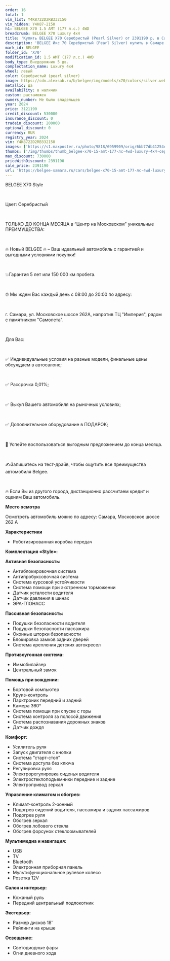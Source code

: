 ```yaml
---
order: 16
total: 1
vin_list: Y4K8722D2RB332150
vin_hidden: Y4K87-2150
h1: BELGEE X70 1.5 AMT (177 л.с.) 4WD
breadcrumb: BELGEE X70 Luxury 4х4
title: 'Купить BELGEE X70 Серебристый (Pearl Silver) от 2391190 р. в Самаре. Цены и комплектации на новые авто в автосалоне официального дилера BELGEE'
description: 'BELGEE Икс 70 Серебристый (Pearl Silver) купить в Самаре. Кредит от 0,01%, авторассрочка, скидки на все автомобили от розничной цены. Гарантия 3 года или 100 000 км. Звонить по тел.: +7 (846) 377-73-00'
mark_id: BELGEE
folder_id: 'X70'
modification_id: 1.5 AMT (177 л.с.) 4WD
body_type: Внедорожник 5 дв.
complectation_name: Luxury 4х4
wheel: левый
color: Серебристый (pearl silver)
image: https://cdn.alexsab.ru/b/belgee/img/models/x70/colors/silver.webp
metallic: да
availability: в наличии
custom: растаможен
owners_number: Не было владельцев
year: 2024
price: 3121190
credit_discount: 530000
insurance_discount: 0
tradein_discount: 200000
optional_discount: 0
currency: RUR
registry_year: 2024
vin: Y4K8722D2RB332150
images: ['https://s1.maxposter.ru/photo/9818/6959909/orig/6bb77db41254c2186e974cb37a5903ab.jpg?sid=14&181ae2c399a5468ad73f8ff1851f57e8', 'https://s1.maxposter.ru/photo/9818/6959909/orig/afc053836a5c28e5e33775730df792fa.jpg?sid=14&181ae2c399a5468ad73f8ff1851f57e8', 'https://s1.maxposter.ru/photo/9818/6959909/orig/fa51f8e8d0cb6682767f9c45268facd9.jpg?sid=14&181ae2c399a5468ad73f8ff1851f57e8', 'https://s1.maxposter.ru/photo/9818/6959909/orig/08cd53aca929b05a311f7dcb7dfe25b2.jpg?sid=14&181ae2c399a5468ad73f8ff1851f57e8', 'https://s1.maxposter.ru/photo/9818/6959909/orig/4a972abab1705b0b913b4edd964468bb.jpg?sid=14&181ae2c399a5468ad73f8ff1851f57e8', 'https://s1.maxposter.ru/photo/9818/6959909/orig/fe67bb0015df463a8d6a579ade8896fa.jpg?sid=14&181ae2c399a5468ad73f8ff1851f57e8', 'https://s1.maxposter.ru/photo/9818/6959909/orig/229fef43f824e435ee3967b6409acdbd.jpg?sid=14&181ae2c399a5468ad73f8ff1851f57e8', 'https://s1.maxposter.ru/photo/9818/6959909/orig/224e7ec628fb953a2475cdaad2ee45c4.jpg?sid=14&181ae2c399a5468ad73f8ff1851f57e8', 'https://s1.maxposter.ru/photo/9818/6959909/orig/afcefacd24c7879cdea36b972b1f903e.jpg?sid=14&181ae2c399a5468ad73f8ff1851f57e8', 'https://s1.maxposter.ru/photo/9818/6959909/orig/f8a3fa5cf7678d2d0164e2e828671967.jpg?sid=14&181ae2c399a5468ad73f8ff1851f57e8', 'https://s1.maxposter.ru/photo/9818/6959909/orig/ef033cd0d8d0b792f956d5fc7c51ae33.jpg?sid=14&181ae2c399a5468ad73f8ff1851f57e8', 'https://s1.maxposter.ru/photo/9818/6959909/orig/1f977472699dfe710ca0535cd9b2cd2f.jpg?sid=14&181ae2c399a5468ad73f8ff1851f57e8', 'https://s1.maxposter.ru/photo/9818/6959909/orig/cca69ea1d28cc26dfa78dffd49853d48.jpg?sid=14&181ae2c399a5468ad73f8ff1851f57e8', 'https://s1.maxposter.ru/photo/9818/6959909/orig/267dcbb152d51234ee4b1af3444d114e.jpg?sid=14&181ae2c399a5468ad73f8ff1851f57e8', 'https://s1.maxposter.ru/photo/9818/6959909/orig/6d1efb5a5dc93ffd63912b10a3161f16.jpg?sid=14&181ae2c399a5468ad73f8ff1851f57e8', 'https://s1.maxposter.ru/photo/9818/6959909/orig/484970ab27f78a9eb78f27f046f849f4.jpg?sid=14&181ae2c399a5468ad73f8ff1851f57e8', 'https://s1.maxposter.ru/photo/9818/6959909/orig/a0a760829a4f2ea1d092b4350990de43.jpg?sid=14&181ae2c399a5468ad73f8ff1851f57e8', 'https://s1.maxposter.ru/photo/9818/6959909/orig/9cefecdfb912a917a9038e9e73c85eda.jpg?sid=14&181ae2c399a5468ad73f8ff1851f57e8', 'https://s1.maxposter.ru/photo/9818/6959909/orig/efd4ccd275bc75e318ce01d17564e434.jpg?sid=14&181ae2c399a5468ad73f8ff1851f57e8', 'https://s1.maxposter.ru/photo/9818/6959909/orig/27d937bd1498682d7566dca1bbba9723.jpg?sid=14&181ae2c399a5468ad73f8ff1851f57e8', 'https://s1.maxposter.ru/photo/9818/6959909/orig/510705206c9fc56fe0e754dabee4761a.jpg?sid=14&181ae2c399a5468ad73f8ff1851f57e8', 'https://s1.maxposter.ru/photo/9818/6959909/orig/137e182f79700b048b0504fecb99e9de.jpg?sid=14&181ae2c399a5468ad73f8ff1851f57e8', 'https://s1.maxposter.ru/photo/9818/6959909/orig/c8e4ae717ec8863b3770f98d80cc3df6.jpg?sid=14&181ae2c399a5468ad73f8ff1851f57e8', 'https://s1.maxposter.ru/photo/9818/6959909/orig/7cd1283d63f7e097d984ef3add329f65.jpg?sid=14&181ae2c399a5468ad73f8ff1851f57e8', 'https://s1.maxposter.ru/photo/9818/6959909/orig/1dcaa742031de30df86c49b1cc063e4e.jpg?sid=14&181ae2c399a5468ad73f8ff1851f57e8', 'https://s1.maxposter.ru/photo/9818/6959909/orig/043dc7fe35a4f189b72891e19a9a85e3.jpg?sid=14&181ae2c399a5468ad73f8ff1851f57e8', 'https://s1.maxposter.ru/photo/9818/6959909/orig/7c31e7da002b42441ceed86990fe1892.jpg?sid=14&181ae2c399a5468ad73f8ff1851f57e8']
thumbs: ['/img/thumbs/thumb_belgee-x70-15-amt-177-лс-4wd-luxury-4х4-серебристый-pearl-silver-2024_903ab_0.webp', '/img/thumbs/thumb_belgee-x70-15-amt-177-лс-4wd-luxury-4х4-серебристый-pearl-silver-2024_792fa_1.webp', '/img/thumbs/thumb_belgee-x70-15-amt-177-лс-4wd-luxury-4х4-серебристый-pearl-silver-2024_facd9_2.webp', '/img/thumbs/thumb_belgee-x70-15-amt-177-лс-4wd-luxury-4х4-серебристый-pearl-silver-2024_e25b2_3.webp', '/img/thumbs/thumb_belgee-x70-15-amt-177-лс-4wd-luxury-4х4-серебристый-pearl-silver-2024_468bb_4.webp']
max_discount: 730000
priceWithDiscount: 2391190
sale_price: 2391190
url: 'https://belgee-samara.ru/cars/belgee-x70-15-amt-177-лс-4wd-luxury-4х4-серебристый-pearl-silver-2024/'
---
```

<p>
 <p>
  ВЕLGEЕ X70 Style
  <br/>
 </p>
 <br/>
 <p>
  Цвет: Серебристый
  <br/>
 </p>
 <br/>
 <p>
  TOЛЬКО ДО KОНЦA MЕСЯЦА в “Центр на Московском” уникальныe ПPЕИMУЩЕСТВА:
  <br/>
 </p>
 <br/>
 <p>
  🔥 Новый ВЕLGЕЕ  🔥 – Ваш идеальный автомобиль с гарантией и выгодными условиями покупки!
  <br/>
 </p>
 <br/>
 <p>
  💥Гарантия 5 лет или 150 000 км пробега.
  <br/>
 </p>
 <br/>
 <p>
  ⏰ Мы ждем Вас каждый день с 08:00 до 20:00 по адресу:
  <br/>
 </p>
 <br/>
 <p>
  г. Самара, ул. Московское шоссе 262А, напротив ТЦ "Империя", рядом с памятником "Самолета".
  <br/>
 </p>
 <br/>
 <p>
  Для Вас:
  <br/>
 </p>
 <br/>
 <p>
  ✅ Индивидуальные условия на разные модели, финальные цены обсуждаем в автосалоне;
  <br/>
 </p>
 <br/>
 <p>
  ✅ Рассрочка 0,01%;
  <br/>
 </p>
 <br/>
 <p>
  ✅ Выкуп Вашего автомобиля на рыночных условиях;
  <br/>
 </p>
 <br/>
 <p>
  ✅ Дополнительное оборудование в ПОДАРОК;
  <br/>
 </p>
 <br/>
 <p>
  📆 Успейте воспользоваться выгодным предложением до конца месяца.
  <br/>
 </p>
 <br/>
 <p>
  ✍️Запишитесь на тест-драйв, чтобы ощутить все преимущества автомобиля Веlgее.
  <br/>
 </p>
 <br/>
 <p>
  🔥 Если Вы из другого города, дистанционно рассчитаем кредит и оценим Ваш автомобиль.
 </p>
 <p>
  <strong>
   Место осмотра
  </strong>
 </p>
 <p>
  Осмотреть автомобиль можно по адресу: Самара, Московское шоссе 262 А
 </p>
 <p>
  <strong>
   Характеристики
  </strong>
 </p>
 <ul>
  <li>
   Роботизированная коробка передач
  </li>
 </ul>
 <p>
  <strong>
   Комплектация «Style»:
  </strong>
 </p>
 <p>
  <strong>
   Активная безопасность:
  </strong>
 </p>
 <ul>
  <li>
   Антиблокировочная система
  </li>
  <li>
   Антипробуксовочная система
  </li>
  <li>
   Система курсовой устойчивости
  </li>
  <li>
   Система помощи при экстренном торможении
  </li>
  <li>
   Датчик усталости водителя
  </li>
  <li>
   Датчик давления в шинах
  </li>
  <li>
   ЭРА-ГЛОНАСС
  </li>
 </ul>
 <p>
  <strong>
   Пассивная безопасность:
  </strong>
 </p>
 <ul>
  <li>
   Подушки безопасности водителя
  </li>
  <li>
   Подушки безопасности пассажира
  </li>
  <li>
   Оконные шторки безопасности
  </li>
  <li>
   Блокировка замков задних дверей
  </li>
  <li>
   Система крепления детских автокресел
  </li>
 </ul>
 <p>
  <strong>
   Противоугонная система:
  </strong>
 </p>
 <ul>
  <li>
   Иммобилайзер
  </li>
  <li>
   Центральный замок
  </li>
 </ul>
 <p>
  <strong>
   Помощь при вождении:
  </strong>
 </p>
 <ul>
  <li>
   Бортовой компьютер
  </li>
  <li>
   Круиз-контроль
  </li>
  <li>
   Парктроник передний и задний
  </li>
  <li>
   Камера 360°
  </li>
  <li>
   Система помощи при спуске с горы
  </li>
  <li>
   Система контроля за полосой движения
  </li>
  <li>
   Система распознавания дорожных знаков
  </li>
  <li>
   Датчик дождя
  </li>
 </ul>
 <p>
  <strong>
   Комфорт:
  </strong>
 </p>
 <ul>
  <li>
   Усилитель руля
  </li>
  <li>
   Запуск двигателя с кнопки
  </li>
  <li>
   Система “старт-стоп”
  </li>
  <li>
   Система доступа без ключа
  </li>
  <li>
   Регулировка руля
  </li>
  <li>
   Электрорегулировка сиденья водителя
  </li>
  <li>
   Электростеклоподъемники передние и задние
  </li>
  <li>
   Электропривод зеркал
  </li>
 </ul>
 <p>
  <strong>
   Управление климатом и обогрев:
  </strong>
 </p>
 <ul>
  <li>
   Климат-контроль 2-зонный
  </li>
  <li>
   Подогрев сидений водителя, пассажира и задних пассажиров
  </li>
  <li>
   Подогрев руля
  </li>
  <li>
   Обогрев зеркал
  </li>
  <li>
   Обогрев лобового стекла
  </li>
  <li>
   Обогрев форсунок стеклоомывателей
  </li>
 </ul>
 <p>
  <strong>
   Мультимедиа и навигация:
  </strong>
 </p>
 <ul>
  <li>
   USB
  </li>
  <li>
   TV
  </li>
  <li>
   Bluetooth
  </li>
  <li>
   Электронная приборная панель
  </li>
  <li>
   Мультифункциональное рулевое колесо
  </li>
  <li>
   Розетка 12V
  </li>
 </ul>
 <p>
  <strong>
   Салон и интерьер:
  </strong>
 </p>
 <ul>
  <li>
   Кожаный руль
  </li>
  <li>
   Передний центральный подлокотник
  </li>
 </ul>
 <p>
  <strong>
   Экстерьер:
  </strong>
 </p>
 <ul>
  <li>
   Размер дисков 18″
  </li>
  <li>
   Рейлинги на крыше
  </li>
 </ul>
 <p>
  <strong>
   Освещение:
  </strong>
 </p>
 <ul>
  <li>
   Светодиодные фары
  </li>
  <li>
   Огни дневного хода
  </li>
 </ul>
</p>
